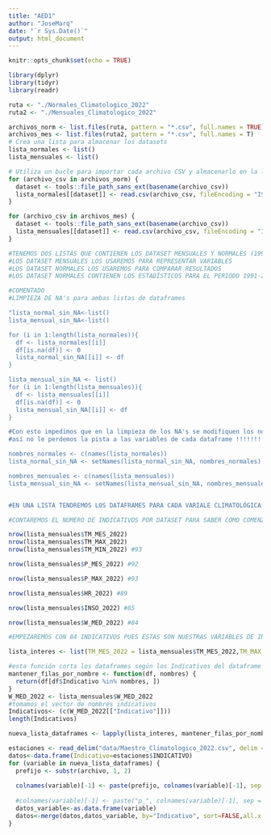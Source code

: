 ```yaml
---
title: "AED1"
author: "JoseMarq"
date: "`r Sys.Date()`"
output: html_document
---
```


```r
knitr::opts_chunk$set(echo = TRUE)
```


```r
library(dplyr)
library(tidyr)
library(readr)
```



```r
ruta <- "./Normales_Climatologico_2022"
ruta2 <- "./Mensuales_Climatologico_2022"

archivos_norm <- list.files(ruta, pattern = "*.csv", full.names = TRUE)
archivos_mes <- list.files(ruta2, pattern = "*.csv", full.names = T)
# Crea una lista para almacenar los datasets
lista_normales <- list()
lista_mensuales <- list()

# Utiliza un bucle para importar cada archivo CSV y almacenarlo en la lista
for (archivo_csv in archivos_norm) {
  dataset <- tools::file_path_sans_ext(basename(archivo_csv))
  lista_normales[[dataset]] <- read.csv(archivo_csv, fileEncoding = "ISO-8859-1", header = T, sep = ";")
}

for (archivo_csv in archivos_mes) {
  dataset <- tools::file_path_sans_ext(basename(archivo_csv))
  lista_mensuales[[dataset]] <- read.csv(archivo_csv, fileEncoding = "ISO-8859-1", header = T, sep = ";")
}

#TENEMOS DOS LISTAS QUE CONTIENEN LOS DATASET MENSUALES Y NORMALES (1991-2020) 
#LOS DATASET MENSUALES LOS USAREMOS PARA REPRESENTAR VARIABLES
#LOS DATASET NORMALES LOS USAREMOS PARA COMPARAR RESULTADOS
#LOS DATASET NORMALES CONTIENEN LOS ESTADÍSTICOS PARA EL PERIODO 1991-2020

```
```r
#COMENTADO
#LIMPIEZA DE NA's para ambas listas de dataframes 

"lista_normal_sin_NA<-list()
lista_mensual_sin_NA<-list()

for (i in 1:length(lista_normales)){
  df <- lista_normales[[i]]
  df[is.na(df)] <- 0
  lista_normal_sin_NA[[i]] <- df
}

lista_mensual_sin_NA <- list()
for (i in 1:length(lista_mensuales)){
  df <- lista_mensuales[[i]]
  df[is.na(df)] <- 0
  lista_mensual_sin_NA[[i]] <- df
}

#Con esto impedimos que en la limpieza de los NA's se modifiquen los nombres de cada dataframe
#así no le perdemos la pista a las variables de cada dataframe !!!!!!! -> nombranndo a los dataframes en la lista que los contiene se evita que estos pierdan su nombre al moverlos a otra lista.

nombres_normales <- c(names(lista_normales))
lista_normal_sin_NA <- setNames(lista_normal_sin_NA, nombres_normales)

nombres_mensuales <- c(names(lista_mensuales))
lista_mensual_sin_NA <- setNames(lista_mensual_sin_NA, nombres_mensuales)


#EN UNA LISTA TENDREMOS LOS DATAFRAMES PARA CADA VARIALE CLIMATOLÓGICA QUE NOS INTERESA, PARA CADA MES DEL AÑO. LAS ENTRADAS DEL DATASET SE CORRESPONDEN CON EL LUGAR DONDE LAS MEDIDAS FUERON TOMADAS."
```

```r
#CONTAREMOS EL NÚMERO DE INDICATIVOS POR DATASET PARA SABER CÓMO COMENZAR

nrow(lista_mensuales$TM_MES_2022)
nrow(lista_mensuales$TM_MAX_2022)
nrow(lista_mensuales$TM_MIN_2022) #93

nrow(lista_mensuales$P_MES_2022) #92

nrow(lista_mensuales$P_MAX_2022) #93

nrow(lista_mensuales$HR_2022) #89

nrow(lista_mensuales$INSO_2022) #85

nrow(lista_mensuales$W_MED_2022) #84

#EMPEZAREMOS CON 84 INDICATIVOS PUES ESTAS SON NUESTRAS VARIABLES DE INTERÉS.

lista_interes <- list(TM_MES_2022 = lista_mensuales$TM_MES_2022,TM_MAX_2022 = lista_mensuales$TM_MAX_2022,TM_MIN_2022 = lista_mensuales$TM_MIN_2022,P_MES_2022 = lista_mensuales$P_MES_2022,P_MAX_2022 = lista_mensuales$P_MAX_2022,HR_2022 = lista_mensuales$HR_2022,W_MED_2022 = lista_mensuales$W_MED_2022)

#esta función corta los dataframes según los Indicativos del dataframe más pequeño
mantener_filas_por_nombre <- function(df, nombres) {
  return(df[df$Indicativo %in% nombres, ])
}
W_MED_2022 <- lista_mensuales$W_MED_2022
#tomamos el vector de nombres indicativos
Indicativos<- (c(W_MED_2022[["Indicativo"]]))
length(Indicativos)

nueva_lista_dataframes <- lapply(lista_interes, mantener_filas_por_nombre, nombres = Indicativos)


```

```r
estaciones <- read_delim("data/Maestro_Climatologico_2022.csv", delim = ";", escape_double = FALSE, trim_ws = TRUE,show_col_types = FALSE)
datos<-data.frame(Indicativo=estaciones$INDICATIVO)
for (variable in nueva_lista_dataframes) {
  prefijo <- substr(archivo, 1, 2)
  
  colnames(variable)[-1] <- paste(prefijo, colnames(variable)[-1], sep = "_")
    
  #colnames(variable)[-1] <- paste("p_", colnames(variable)[-1], sep = "")
  datos_variable<-as.data.frame(variable) 
  datos<-merge(datos,datos_variable, by="Indicativo", sort=FALSE,all.x = TRUE, all.y = TRUE)
}
```


